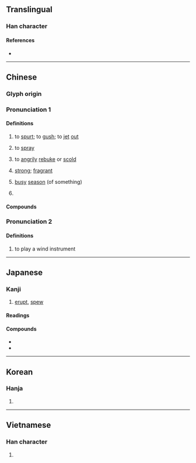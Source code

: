 {{also|喷}}
{{character info/new}}
{{character info|0x2F84F}}
==Translingual==

===Han character===
{{Han char|rn=30|rad=口|as=12|sn=15|four=64086|canj=RJTC|ids=⿰口賁}}

====References====
* {{Han ref|kx=0211.060|dkj=04345|dj=0433.240|hdz=10680.090|uh=5674|ud=22132|bh=BC51|bd=48209}}

----

==Chinese==
{{zh-forms|s=喷}}

===Glyph origin===
{{Han etyl}}

===Pronunciation 1===
{{zh-pron
|m=pēn,pèn
|m_note=pēn - literal; pèn - vernacular ("strong smell")
|c=pan3,pan1,fan5
|h=pfs=phun
|md=
|mn=phùn
|mn-t=pung3
|w=
|mc=y
|oc=y
|cat=v
}}

====Definitions====
{{zh-hanzi}}

# to [[spurt]]; to [[gush]]; to [[jet]] [[out]]
#: {{zh-x|噴嚏|sneeze}}
# to [[spray]]
# {{lb|zh|colloquial|slang}} to [[angrily]] [[rebuke]] or [[scold]]
# {{lb|zh|of [[smell]]}} [[strong]]; [[fragrant]]
# {{lb|zh|colloquial}} [[busy]] [[season]] (of something)
# {{zh-classifier|the [[number]] of [[time]]s a [[plant]] [[bloom]]s, [[bear]]s [[fruit]]s, [[ripen]]s or is [[harvest]]ed}}

====Compounds====
{{zh-der|噴薄|噴出岩|噴燈|噴發|噴飯|噴放|噴粉器|噴糞|噴灌|噴壺|噴火器|噴濺|噴漿|噴漆|噴氣發動機|噴氣式飛機|噴泉|噴灑|噴散|噴射|噴射器|噴水池|噴水壺|噴水|噴騰|噴嚏|噴桶|噴頭|噴吐|噴霧器|噴瀉|噴溢|噴湧|噴雲吐霧|噴子|噴嘴|噴嘴兒|噴紅|噴噴香|噴香|噴鼻香|噴射氣流|噴雲噯霧|噴香獸|噴噴|嚼墨噴紙|噴射引擎|噴火女郎|噴火山|噴射推進|噴射泵|噴牙|噴雪|噴氣機|噴霧|噴薄欲出|噴灑灌溉|含血噴人|噴赤河|彩噴|噴漆器|噴施|噴射機|噴氣孔|令人噴飯|噴火|噴口|嚏噴|噴鼻|噴霧機|噴門|噴灑機|噴氣|噴射飛機|噴勃|打噴嚏|毫飛墨噴|狗血噴頭|打嚏噴|撒噴|狗血噴臉|胡噴|電腦彩噴|間歇噴泉|血口噴人|香噴噴}}

===Pronunciation 2===
{{zh-pron
|m=fèn
|cat=v
}}

====Definitions====
{{zh-hanzi}}

# {{zh-o}} to play a wind instrument

{{zh-cat|Elementary}}

----

==Japanese==

===Kanji===
{{ja-kanji|grade=c|rs=口12}}

# [[erupt]], [[spew]]

====Readings====
{{ja-readings
|on=ふん
|kun=ふ-く, は-く
}}

====Compounds====
* {{ja-r|噴出|ふんしゅつ}}
* {{ja-r|噴火|ふんか}}

----

==Korean==

===Hanja===
{{ko-hanja|hangeul=분|rv=bun|mr=pun}}

# {{defn|lang=ko|sort=口12}}

----

==Vietnamese==

===Han character===
{{vi-hantu|[[phun]], [[phún]], [[phôn]]|rs=口12}}

# {{defn|lang=vi|sort=口12}}